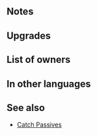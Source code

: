 {{SkillPage Tabs}}{{Weapon Infobox
|tagid=SID_大漁の弓＋
|weaponType=Bow
|might=12
|range=2
|effectiveness=flying
|effect=Effective against flying foes. If【Penalty】is active on foe, grants Atk/Spd+5 during combat.<br><br>【Penalty】<br>All effects that last "on foe through its next action." Includes penalties inflicted by a skill like Panic or Threaten and negative status effects (preventing counterattacks, restricting movement, or the effects of a skill like Triangle Adept or Guard).
|cost=300
|exclusive=0
|userVersion1=Bow
|userVersion2=Arrow
|statModifiers=0,12,0,0,0
|refinePaths=default
|refineSP=350
|refineMedals=500
|refineStones=50
|properties=
}}
==Notes==
{{Effective damage bonus|flying}}{{Combat boosts}}{{EffectfromPenalty|target=foe|combat boost effect}}
==Upgrades==
{{Weapon Upgrade List}}
==List of owners==
{{Skill Hero List}}
==In other languages==
{{OtherLanguages
|japanese=大漁の弓＋
|german=Angelbogen+
|spanishEU=Arco pesquero +
|spanishLA=Arco pesquero +
|french=Arc à pêche +
|italian=Arco da pesca+
|chineseTW=豐漁之弓＋
|portuguese=Arco pesqueiro+
}}
==See also==
{{See also skills|cond=Description LIKE '%if%penalty%is active on foe%grants%/%+%during combat%' AND SCategory='weapon'|columns=3}}
*[[Skill families#Catch|Catch Passives]]
{{Weapons Navbox}}
